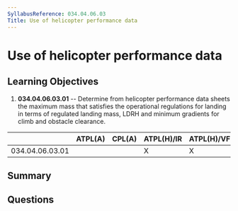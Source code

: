 ```yaml
---
SyllabusReference: 034.04.06.03
Title: Use of helicopter performance data
---
```


# Use of helicopter performance data

## Learning Objectives

1. **034.04.06.03.01** -- Determine from helicopter performance data sheets the
   maximum mass that satisfies the operational regulations for landing in terms
   of regulated landing mass, LDRH and minimum gradients for climb and obstacle
   clearance.

|                 | ATPL(A) | CPL(A) | ATPL(H)/IR | ATPL(H)/VFR | CPL(H) | IR  | CBIR(A) |
| --------------- | ------- | ------ | ---------- | ----------- | ------ | --- | ------- |
| 034.04.06.03.01 |         |        | X          | X           |        |     |         |

## Summary

## Questions
